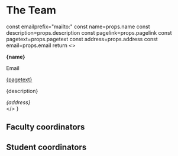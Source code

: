 
# The Team

  const emailprefix="mailto:"
  const name=props.name
  const description=props.description
  const pagelink=props.pagelink
  const pagetext=props.pagetext
  const address=props.address
  const email=props.email
  return <>
        <div className="transition-all duration-300 mb-4 w-1/3 grow-0 bg-blue-500/15 hover:shadow-blue-500 hover:shadow-md m-2 rounded">
          <div className="p-4">
            <p><b>{name}</b></p>
            <Link href={emailprefix.concat(email)}><p className="text-blue-700 hover:text-blue-400">Email</p></Link>
            <a href={pagelink} className='text-blue-700 hover:text-blue-400'>{pagetext}</a>
            <p>{description}</p>
            <i className='text-sm'>{address}</i>
          </div>
        </div>
        </>
}

## Faculty coordinators

<Card 
name="Dr. Askoka Vudyagiri"
email="ashok_vs@uohyd.ac.in"
address="School of Physics, UoH"
description="Faculty coordinator"
/>

## Student coordinators
<div className='flex flex-col md:flex-row '>
<Card 
name="Dilip Kumar"
email="21phph03@uohyd.ac.in"
address="School of Physics, UoH"
description="Contact me for booking a telescope session"
/>
<Card 
name="Dev Raheja"
email="20ipmp28@uohyd.ac.in"
address="Department of Physics, University of Erlangen-Nuremberg"
pagelink="https://www.linkedin.com/in/dev-raheja-065306285"
pagetext="LinkedIn"
description=""
/>
<Card 
name="Prayag Yadav"
email="19ipmp03@uohyd.ac.in"
address="102, CASEST, UoH"
pagelink="https://www.prayagyadav.me"
pagetext="Website"
description="Contact me for website related queries"
/>
</div>
<div className='flex flex-col md:flex-row'>
<Card 
name="Akshat Singh"
pfplink="/img/default_avatar.png"
email="22phmp07@uohyd.ac.in"
address="School of Physics, UoH"
description=""
/>
</div>
